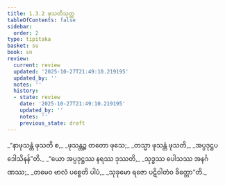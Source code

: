 ```yaml
---
title: 1.3.2 ဖုသတိသုတ္တ
tableOfContents: false
sidebar:
  order: 2
type: tipitaka
basket: su
book: sn
review:
  current: review
  updated: '2025-10-27T21:49:10.219195'
  updated_by: ''
  notes: ''
  history:
  - state: review
    date: '2025-10-27T21:49:10.219195'
    updated_by: ''
    notes: ''
    previous_state: draft
---
```



<ReviewStatus review={frontmatter.review} showDetails={true} />

<HypothesisAnnotation frontmatter={frontmatter} />

<DynamicBreadcrumb />

<Division number="22" book="sn" e="ch" v="18" p="282">

<Paragraph number="99" type="verses" book="sn">
_“နာဖုသန္တံ ဖုသတိ စ,_  
_ဖုသန္တဉ္စ တတော ဖုသေ;_  
_တသ္မာ ဖုသန္တံ ဖုသတိ,_  
_အပ္ပဒုဋ္ဌပဒေါသိနန်”တိ._  

</Paragraph>

<Paragraph number="100" type="verses" book="sn">
_“ယော အပ္ပဒုဋ္ဌဿ နရဿ ဒုဿတိ,_  
_သုဒ္ဓဿ ပေါသဿ အနင်္ဂဏဿ;_  
_တမေဝ ဗာလံ ပစ္စေတိ ပါပံ,_  
_သုခုမော ရဇော ပဋိဝါတံဝ ခိတ္တော”တိ._
</Paragraph>
</Division>